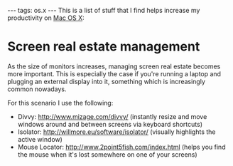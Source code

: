 ---
tags: os.x
---
This is a list of stuff that I find helps increase my productivity on [[Mac OS X]]:

= Screen real estate management =

As the size of monitors increases, managing screen real estate becomes more important. This is especially the case if you're running a laptop and plugging an external display into it, something which is increasingly common nowadays.

For this scenario I use the following:

* Divvy: http://www.mizage.com/divvy/ (instantly resize and move windows around and between screens via keyboard shortcuts)
* Isolator: http://willmore.eu/software/isolator/ (visually highlights the active window)
* Mouse Locator: http://www.2point5fish.com/index.html (helps you find the mouse when it's lost somewhere on one of your screens)
